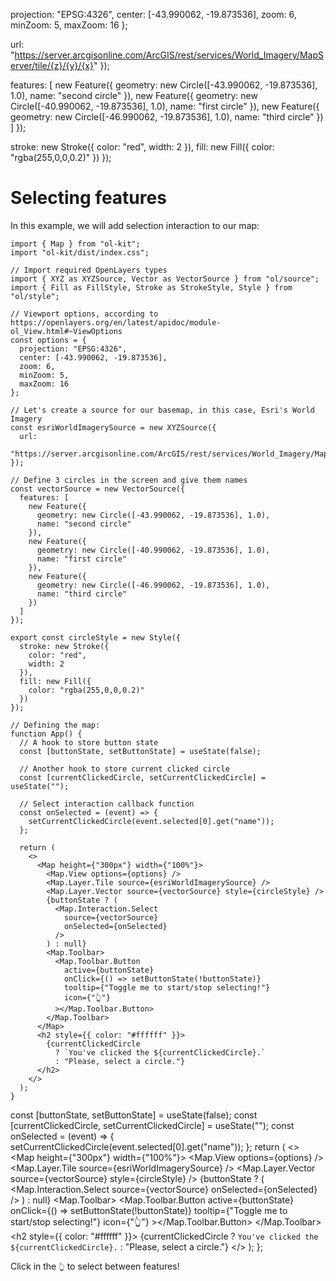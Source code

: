 
  projection: "EPSG:4326",
  center: [-43.990062, -19.873536],
  zoom: 6,
  minZoom: 5,
  maxZoom: 16
};

  url:
    "https://server.arcgisonline.com/ArcGIS/rest/services/World_Imagery/MapServer/tile/{z}/{y}/{x}"
});

  features: [
    new Feature({
      geometry: new Circle([-43.990062, -19.873536], 1.0),
      name: "second circle"
    }),
    new Feature({
      geometry: new Circle([-40.990062, -19.873536], 1.0),
      name: "first circle"
    }),
    new Feature({
      geometry: new Circle([-46.990062, -19.873536], 1.0),
      name: "third circle"
    })
  ]
});

  stroke: new Stroke({
    color: "red",
    width: 2
  }),
  fill: new Fill({
    color: "rgba(255,0,0,0.2)"
  })
});

<Meta title="Examples/Interactions/Selecting features" />

# Selecting features

In this example, we will add selection interaction to our map:

```tsx
import { Map } from "ol-kit";
import "ol-kit/dist/index.css";

// Import required OpenLayers types
import { XYZ as XYZSource, Vector as VectorSource } from "ol/source";
import { Fill as FillStyle, Stroke as StrokeStyle, Style } from "ol/style";

// Viewport options, according to https://openlayers.org/en/latest/apidoc/module-ol_View.html#~ViewOptions
const options = {
  projection: "EPSG:4326",
  center: [-43.990062, -19.873536],
  zoom: 6,
  minZoom: 5,
  maxZoom: 16
};

// Let's create a source for our basemap, in this case, Esri's World Imagery
const esriWorldImagerySource = new XYZSource({
  url:
    "https://server.arcgisonline.com/ArcGIS/rest/services/World_Imagery/MapServer/tile/{z}/{y}/{x}"
});

// Define 3 circles in the screen and give them names
const vectorSource = new VectorSource({
  features: [
    new Feature({
      geometry: new Circle([-43.990062, -19.873536], 1.0),
      name: "second circle"
    }),
    new Feature({
      geometry: new Circle([-40.990062, -19.873536], 1.0),
      name: "first circle"
    }),
    new Feature({
      geometry: new Circle([-46.990062, -19.873536], 1.0),
      name: "third circle"
    })
  ]
});

export const circleStyle = new Style({
  stroke: new Stroke({
    color: "red",
    width: 2
  }),
  fill: new Fill({
    color: "rgba(255,0,0,0.2)"
  })
});

// Defining the map:
function App() {
  // A hook to store button state
  const [buttonState, setButtonState] = useState(false);

  // Another hook to store current clicked circle
  const [currentClickedCircle, setCurrentClickedCircle] = useState("");

  // Select interaction callback function
  const onSelected = (event) => {
    setCurrentClickedCircle(event.selected[0].get("name"));
  };

  return (
    <>
      <Map height={"300px"} width={"100%"}>
        <Map.View options={options} />
        <Map.Layer.Tile source={esriWorldImagerySource} />
        <Map.Layer.Vector source={vectorSource} style={circleStyle} />
        {buttonState ? (
          <Map.Interaction.Select
            source={vectorSource}
            onSelected={onSelected}
          />
        ) : null}
        <Map.Toolbar>
          <Map.Toolbar.Button
            active={buttonState}
            onClick={() => setButtonState(!buttonState)}
            tooltip={"Toggle me to start/stop selecting!"}
            icon={"👆"}
          ></Map.Toolbar.Button>
        </Map.Toolbar>
      </Map>
      <h2 style={{ color: "#ffffff" }}>
        {currentClickedCircle
          ? `You've clicked the ${currentClickedCircle}.`
          : "Please, select a circle."}
      </h2>
    </>
  );
}
```

  const [buttonState, setButtonState] = useState(false);
  const [currentClickedCircle, setCurrentClickedCircle] = useState("");
  const onSelected = (event) => {
    setCurrentClickedCircle(event.selected[0].get("name"));
  };
  return (
    <>
      <Map height={"300px"} width={"100%"}>
        <Map.View options={options} />
        <Map.Layer.Tile source={esriWorldImagerySource} />
        <Map.Layer.Vector source={vectorSource} style={circleStyle} />
        {buttonState ? (
          <Map.Interaction.Select
            source={vectorSource}
            onSelected={onSelected}
          />
        ) : null}
        <Map.Toolbar>
          <Map.Toolbar.Button
            active={buttonState}
            onClick={() => setButtonState(!buttonState)}
            tooltip={"Toggle me to start/stop selecting!"}
            icon={"👆"}
          ></Map.Toolbar.Button>
        </Map.Toolbar>
      </Map>
      <h2 style={{ color: "#ffffff" }}>
        {currentClickedCircle
          ? `You've clicked the ${currentClickedCircle}.`
          : "Please, select a circle."}
      </h2>
    </>
  );
};

Click in the `👆` to select between features!

<Story name="Adding a basemap layer">
  <Content />
</Story>
